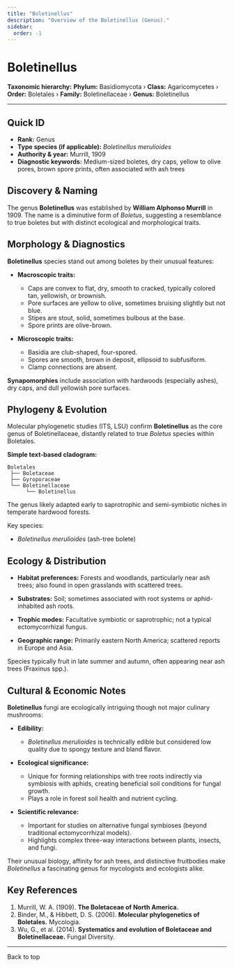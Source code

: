 ```yaml
---
title: "Boletinellus"
description: "Overview of the Boletinellus (Genus)."
sidebar:
  order: -1
---
```



# Boletinellus <Badge variant="note" text="Genus" />

**Taxonomic hierarchy:** **Phylum:** Basidiomycota › **Class:** Agaricomycetes › **Order:** Boletales › **Family:** Boletinellaceae › **Genus:** Boletinellus

---

## Quick ID
* **Rank:** Genus  
* **Type species (if applicable):** _Boletinellus merulioides_  
* **Authority & year:** Murrill, 1909  
* **Diagnostic keywords:** Medium-sized boletes, dry caps, yellow to olive pores, brown spore prints, often associated with ash trees  

## Discovery & Naming
The genus **Boletinellus** was established by **William Alphonso Murrill** in 1909. The name is a diminutive form of _Boletus_, suggesting a resemblance to true boletes but with distinct ecological and morphological traits.

## Morphology & Diagnostics
**Boletinellus** species stand out among boletes by their unusual features:

- **Macroscopic traits:**
  - Caps are convex to flat, dry, smooth to cracked, typically colored tan, yellowish, or brownish.
  - Pore surfaces are yellow to olive, sometimes bruising slightly but not blue.
  - Stipes are stout, solid, sometimes bulbous at the base.
  - Spore prints are olive-brown.

- **Microscopic traits:**
  - Basidia are club-shaped, four-spored.
  - Spores are smooth, brown in deposit, ellipsoid to subfusiform.
  - Clamp connections are absent.

**Synapomorphies** include association with hardwoods (especially ashes), dry caps, and dull yellowish pore surfaces.

## Phylogeny & Evolution
Molecular phylogenetic studies (ITS, LSU) confirm **Boletinellus** as the core genus of Boletinellaceae, distantly related to true _Boletus_ species within Boletales.

**Simple text-based cladogram:**
```
Boletales
 ├── Boletaceae
 ├── Gyroporaceae
 └── Boletinellaceae
      └── Boletinellus
```
The genus likely adapted early to saprotrophic and semi-symbiotic niches in temperate hardwood forests.

Key species:

- _Boletinellus merulioides_ (ash-tree bolete)

## Ecology & Distribution
- **Habitat preferences:** Forests and woodlands, particularly near ash trees; also found in open grasslands with scattered trees.
- **Substrates:** Soil; sometimes associated with root systems or aphid-inhabited ash roots.
- **Trophic modes:** Facultative symbiotic or saprotrophic; not a typical ectomycorrhizal fungus.

- **Geographic range:** Primarily eastern North America; scattered reports in Europe and Asia.

Species typically fruit in late summer and autumn, often appearing near ash trees (Fraxinus spp.).

## Cultural & Economic Notes
**Boletinellus** fungi are ecologically intriguing though not major culinary mushrooms:

- **Edibility:**
  - _Boletinellus merulioides_ is technically edible but considered low quality due to spongy texture and bland flavor.

- **Ecological significance:**
  - Unique for forming relationships with tree roots indirectly via symbiosis with aphids, creating beneficial soil conditions for fungal growth.
  - Plays a role in forest soil health and nutrient cycling.

- **Scientific relevance:**
  - Important for studies on alternative fungal symbioses (beyond traditional ectomycorrhizal models).
  - Highlights complex three-way interactions between plants, insects, and fungi.

Their unusual biology, affinity for ash trees, and distinctive fruitbodies make _Boletinellus_ a fascinating genus for mycologists and ecologists alike.

## Key References
1. Murrill, W. A. (1909). **The Boletaceae of North America.**  
2. Binder, M., & Hibbett, D. S. (2006). **Molecular phylogenetics of Boletales.** Mycologia.  
3. Wu, G., et al. (2014). **Systematics and evolution of Boletaceae and Boletinellaceae.** Fungal Diversity.  

---

<LinkButton href="#top" variant="minimal" icon="arrow-up">
  Back to top
</LinkButton>
